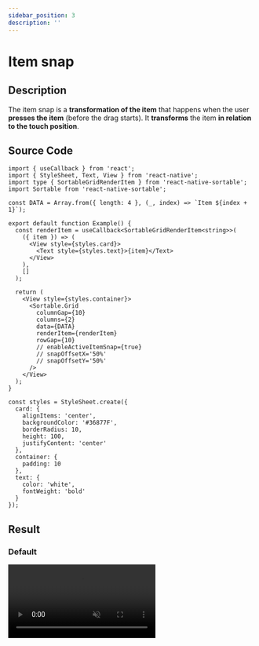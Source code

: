 ```yaml
---
sidebar_position: 3
description: ''
---
```


# Item snap

## Description

The item snap is a **transformation of the item** that happens when the user **presses the item** (before the drag starts). It **transforms** the item **in relation to the touch position**.

## Source Code

```tsx
import { useCallback } from 'react';
import { StyleSheet, Text, View } from 'react-native';
import type { SortableGridRenderItem } from 'react-native-sortable';
import Sortable from 'react-native-sortable';

const DATA = Array.from({ length: 4 }, (_, index) => `Item ${index + 1}`);

export default function Example() {
  const renderItem = useCallback<SortableGridRenderItem<string>>(
    ({ item }) => (
      <View style={styles.card}>
        <Text style={styles.text}>{item}</Text>
      </View>
    ),
    []
  );

  return (
    <View style={styles.container}>
      <Sortable.Grid
        columnGap={10}
        columns={2}
        data={DATA}
        renderItem={renderItem}
        rowGap={10}
        // enableActiveItemSnap={true}
        // snapOffsetX='50%'
        // snapOffsetY='50%'
      />
    </View>
  );
}

const styles = StyleSheet.create({
  card: {
    alignItems: 'center',
    backgroundColor: '#36877F',
    borderRadius: 10,
    height: 100,
    justifyContent: 'center'
  },
  container: {
    padding: 10
  },
  text: {
    color: 'white',
    fontWeight: 'bold'
  }
});
```

## Result

### Default


<video autoPlay loop muted width='300px' src={defaultVideo} />

### Disabled

```tsx
enableActiveItemSnap={false}
```


<video autoPlay loop muted width='300px' src={disabledVideo} />

### Custom Numeric

```tsx
snapOffsetX={0}
snapOffsetY={0}
```


<video autoPlay loop muted width='300px' src={custom1Video} />

### Custom Mixed

```tsx
snapOffsetX='120%'
snapOffsetY={10}
```


<video autoPlay loop muted width='300px' src={custom2Video} />
